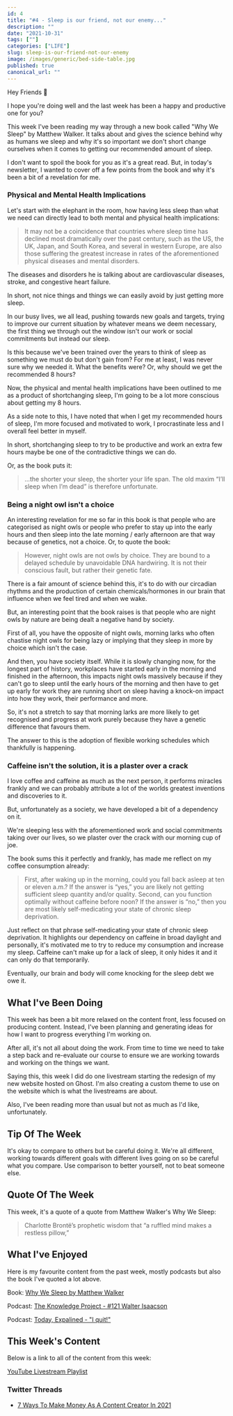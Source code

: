 ```yaml
---
id: 4
title: "#4 - Sleep is our friend, not our enemy..."
description: ""
date: "2021-10-31"
tags: [""]
categories: ["LIFE"]
slug: sleep-is-our-friend-not-our-enemy
image: /images/generic/bed-side-table.jpg
published: true
canonical_url: ""
---
```


Hey Friends 👋

I hope you're doing well and the last week has been a happy and productive one for you?

This week I've been reading my way through a new book called "Why We Sleep" by Matthew Walker. It talks about and gives the science behind why as humans we sleep and why it's so important we don't short change ourselves when it comes to getting our recommended amount of sleep.

I don't want to spoil the book for you as it's a great read. But, in today's newsletter, I wanted to cover off a few points from the book and why it's been a bit of a revelation for me.

### Physical and Mental Health Implications

Let's start with the elephant in the room, how having less sleep than what we need can directly lead to both mental and physical health implications:

> It may not be a coincidence that countries where sleep time has declined most dramatically over the past century, such as the US, the UK, Japan, and South Korea, and several in western Europe, are also those suffering the greatest increase in rates of the aforementioned physical diseases and mental disorders.

The diseases and disorders he is talking about are cardiovascular diseases, stroke, and congestive heart failure.

In short, not nice things and things we can easily avoid by just getting more sleep.

In our busy lives, we all lead, pushing towards new goals and targets, trying to improve our current situation by whatever means we deem necessary, the first thing we through out the window isn't our work or social commitments but instead our sleep.

Is this because we've been trained over the years to think of sleep as something we must do but don't gain from? For me at least, I was never sure why we needed it. What the benefits were? Or, why should we get the recommended 8 hours?

Now, the physical and mental health implications have been outlined to me as a product of shortchanging sleep, I'm going to be a lot more conscious about getting my 8 hours.

As a side note to this, I have noted that when I get my recommended hours of sleep, I'm more focused and motivated to work, I procrastinate less and I overall feel better in myself.

In short, shortchanging sleep to try to be productive and work an extra few hours maybe be one of the contradictive things we can do.

Or, as the book puts it:

> ...the shorter your sleep, the shorter your life span. The old maxim “I’ll sleep when I’m dead” is therefore unfortunate.

### Being a night owl isn't a choice

An interesting revelation for me so far in this book is that people who are categorised as night owls or people who prefer to stay up into the early hours and then sleep into the late morning / early afternoon are that way because of genetics, not a choice. Or, to quote the book:

> However, night owls are not owls by choice. They are bound to a delayed schedule by unavoidable DNA hardwiring. It is not their conscious fault, but rather their genetic fate.

There is a fair amount of science behind this, it's to do with our circadian rhythms and the production of certain chemicals/hormones in our brain that influence when we feel tired and when we wake.

But, an interesting point that the book raises is that people who are night owls by nature are being dealt a negative hand by society.

First of all, you have the opposite of night owls, morning larks who often chastise night owls for being lazy or implying that they sleep in more by choice which isn't the case.

And then, you have society itself. While it is slowly changing now, for the longest part of history, workplaces have started early in the morning and finished in the afternoon, this impacts night owls massively because if they can't go to sleep until the early hours of the morning and then have to get up early for work they are running short on sleep having a knock-on impact into how they work, their performance and more.

So, it's not a stretch to say that morning larks are more likely to get recognised and progress at work purely because they have a genetic difference that favours them.

The answer to this is the adoption of flexible working schedules which thankfully is happening.

### Caffeine isn't the solution, it is a plaster over a crack

I love coffee and caffeine as much as the next person, it performs miracles frankly and we can probably attribute a lot of the worlds greatest inventions and discoveries to it.

But, unfortunately as a society, we have developed a bit of a dependency on it.

We're sleeping less with the aforementioned work and social commitments taking over our lives, so we plaster over the crack with our morning cup of joe.

The book sums this it perfectly and frankly, has made me reflect on my coffee consumption already:

> First, after waking up in the morning, could you fall back asleep at ten or eleven a.m.? If the answer is “yes,” you are likely not getting sufficient sleep quantity and/or quality. Second, can you function optimally without caffeine before noon? If the answer is “no,” then you are most likely self-medicating your state of chronic sleep deprivation.

Just reflect on that phrase self-medicating your state of chronic sleep deprivation. It highlights our dependency on caffeine in broad daylight and personally, it's motivated me to try to reduce my consumption and increase my sleep. Caffeine can't make up for a lack of sleep, it only hides it and it can only do that temporarily.

Eventually, our brain and body will come knocking for the sleep debt we owe it.

## What I've Been Doing

This week has been a bit more relaxed on the content front, less focused on producing content. Instead, I've been planning and generating ideas for how I want to progress everything I'm working on.

After all, it's not all about doing the work. From time to time we need to take a step back and re-evaluate our course to ensure we are working towards and working on the things we want.

Saying this, this week I did do one livestream starting the redesign of my new website hosted on Ghost. I'm also creating a custom theme to use on the website which is what the livestreams are about.

Also, I've been reading more than usual but not as much as I'd like, unfortunately.

## Tip Of The Week

It's okay to compare to others but be careful doing it. We're all different, working towards different goals with different lives going on so be careful what you compare. Use comparison to better yourself, not to beat someone else.

## Quote Of The Week

This week, it's a quote of a quote from Matthew Walker's Why We Sleep:

> Charlotte Brontë’s prophetic wisdom that “a ruffled mind makes a restless pillow,”

## What I've Enjoyed

Here is my favourite content from the past week, mostly podcasts but also the book I've quoted a lot above.

Book: [Why We Sleep by Matthew Walker](https://www.amazon.co.uk/Why-We-Sleep-Science-Dreams/dp/B077XKJ3XJ/ref=sr_1_1?crid=24VJ20ALG98IR&dchild=1&keywords=why+we+sleep&qid=1635709219&qsid=257-7994513-8363036&sprefix=why+we+sleep%2Caps%2C63&sr=8-1&sres=0141983760%2CB09HP82Y2J%2C0349428166%2C1717939015%2CB08WSHFBF9%2CB095GQGC1X%2CB07VB5W8V6%2C1398503703%2C1509836276%2CB08TQCY5JJ%2C0008353743%2C1899398422%2C0241289122%2C0241984432%2C1786379694%2C1787332349&srpt=ABIS_BOOK)

Podcast: [The Knowledge Project - #121 Walter Isaacson](https://open.spotify.com/episode/1jX8h5HEjyueA8byToOMQ6?si=a710837d3ac44aba)

Podcast: [Today, Expalined - "I quit!"](https://open.spotify.com/episode/5SHeATpCLQ17XPj14037xy?si=be5a96e9d7ef45f9)

## This Week's Content

Below is a link to all of the content from this week:

[YouTube Livestream Playlist](https://www.youtube.com/playlist?list=PLRbCPnFLHeCDCrTYhu2uRifr7TgdMnb4P)

### Twitter Threads

- [7 Ways To Make Money As A Content Creator In 2021](https://twitter.com/MrConerMurphy/status/1453058290393534473)
